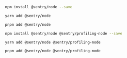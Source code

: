 <OnboardingOption optionId="profiling" hideForThisOption>

```bash {tabTitle:npm}
npm install @sentry/node --save
```

```bash {tabTitle:yarn}
yarn add @sentry/node
```

```bash {tabTitle:pnpm}
pnpm add @sentry/node
```

</OnboardingOption>

<OnboardingOption optionId="profiling">

```bash {tabTitle:npm}
npm install @sentry/node @sentry/profiling-node --save
```

```bash {tabTitle:yarn}
yarn add @sentry/node @sentry/profiling-node
```

```bash {tabTitle:pnpm}
pnpm add @sentry/node @sentry/profiling-node
```

</OnboardingOption>
